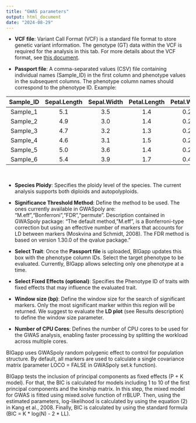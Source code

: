 ```yaml
---
title: "GWAS parameters"
output: html_document
date: "2024-08-29"
---
```


* **VCF file**: Variant Call Format (VCF) is a standard file format to store genetic variant information. The genotype (GT) data within the VCF is required for the analysis in this tab. For more details about the VCF format, see [this document](https://samtools.github.io/hts-specs/VCFv4.2.pdf).

* **Passport file**: A comma-separated values (CSV) file containing individual names (Sample_ID) in the first column and phenotype values in the subsequent columns. The phenotype column names should correspond to the phenotype ID. Example:

<center>

|Sample_ID | Sepal.Length| Sepal.Width| Petal.Length| Petal.Width|Species |
|:---------:|:------------:|:-----------:|:------------:|:-----------:|:-------:|
|Sample_1  |          5.1|         3.5|          1.4|         0.2|setosa  |
|Sample_2  |          4.9|         3.0|          1.4|         0.2|setosa  |
|Sample_3  |          4.7|         3.2|          1.3|         0.2|setosa  |
|Sample_4  |          4.6|         3.1|          1.5|         0.2|setosa  |
|Sample_5  |          5.0|         3.6|          1.4|         0.2|setosa  |
|Sample_6  |          5.4|         3.9|          1.7|         0.4|setosa  |

</center>

&nbsp;

* **Species Ploidy**: Specifies the ploidy level of the species. The current analysis supports both diploids and autopolyploids.

* **Significance Threshold Method**: Define the method to be used. The ones currently available in GWASpoly are: "M.eff","Bonferroni","FDR","permute". Description contained in GWASpoly package: "The default method, "M.eff", is a Bonferroni-type correction but using an effective number of markers that accounts for LD between markers (Moskvina and Schmidt, 2008). The FDR method is based on version 1.30.0 of the qvalue package."

* **Select Trait**: Once the **Passport file** is uploaded, BIGapp updates this box with the phenotype column IDs. Select the target phenotype to be evaluated. Currently, BIGapp allows selecting only one phenotype at a time.

* **Select Fixed Effects (optional)**: Specifies the Phenotype ID of traits with fixed effects that may influence the evaluated trait.

* **Window size (bp)**: Define the window size for the search of significant markers. Only the most significant marker within this region will be returned. We suggest to evaluate the **LD plot** (see Results description) to define the window size parameter.

* **Number of CPU Cores**: Defines the number of CPU cores to be used for the GWAS analysis, enabling faster processing by splitting the workload across multiple cores.

BIGapp uses GWASpoly random polygenic effect to control for population structure. By default, all markers are used to calculate a single covariance matrix (parameter LOCO = FALSE in GWASpoly set.k function). 
 
BIGapp tests the inclusion of principal components as fixed effects (P + K model). For that, the BIC is calculated for models including 1 to 10 of the first principal components and the kinship matrix. In this step, the mixed model for GWAS is fitted using mixed.solve function of rrBLUP. Then, using the estimated parameters, log-likelihood is calculated by using the equation (2) in Kang et al., 2008. Finally, BIC is calculated by using the standard formula (BIC = K * log(N) - 2 * LL). 

